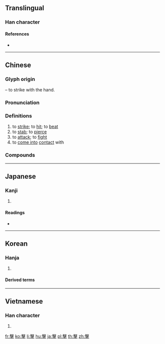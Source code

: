 {{character info/new}}
{{also|击|撃}}
==Translingual==
{{Han simplified forms|擊|撃|击}}

===Han character===
{{Han char|rn=64|rad=手|as=13|sn=16|four=57502|canj=JEQ|ids=⿱𣪠手}}

====References====
* {{Han ref|kx=0458.090|dkj=12800|dj=0806.250|hdz=31965.060|uh=64CA|ud=25802|bh=C0BB|bd=49339}}

----

==Chinese==
{{zh-forms|s=击}}

===Glyph origin===
{{Han etym}}
{{Han compound|手|t1=hand|毄|ls=psc|c1=s|c2=p}} – to strike with the hand.

===Pronunciation===
{{zh-pron
|m=擊
|c=gik1
|h=pfs=kit
|md=gék
|mn=kek
|w=4jiq
|mc=y
|oc=y
|cat=v
}}

===Definitions===
{{zh-hanzi}}

# to [[strike]]; to [[hit]]; to [[beat]]
# to [[stab]]; to [[pierce]]
# to [[attack]]; to [[fight]]
# to [[come into]] [[contact]] with

===Compounds===
{{zh-der|擊敗|擊斃|擊穿|擊打|擊發|擊毀|擊劍|擊節|擊潰|擊落|擊破|擊賞|擊水|擊掌|點擊|進擊|制壓射擊|以卵擊石|回擊|奮擊|以逸擊勞|實彈射擊|不擊自走|劈擊|中流擊楫|伏擊|三擊掌|尾擊|不堪一擊|平擊球|反擊|合擊|大肆抨擊|對空射擊|射擊|完全打擊|以一擊十|夾擊|反戈一擊|以寡擊眾|乘勝追擊|大進擊|各個擊破|出擊|側擊|揮軍進擊|摩肩擊轂|擊扑|打擊異己|擊節稱賞|攔擊|撞擊|殲擊機|掩護射擊|拳擊|目擊道存|目擊|擊柝|攻擊機|沖擊|擊缶|撲擊|打游擊|擊倒|擊毬|毆擊|無懈可擊|打擊率|掊擊|擊壤歌|指定打擊|打擊手|擊其不意|槍擊|正面攻擊|擊刺|擊球區|無瑕可擊|照明射擊|擊傷|扣擊|擊鼓|敲擊樂器|擊鐘陳鼎|擊碎唾壺|打擊樂|擊玉敲金|突然襲擊|突擊檢查|敲金擊石|挾擊|旁敲側擊|攻擊|抱關擊柝|游擊隊|破壞射擊|擊壤|游擊區|擊退|搏擊|擊鐘鼎食|排擊|目擊耳聞|目擊者|敲擊音樂|步擊|痛擊|打擊|敵後伏擊|手擊子|擊鼓申冤|擊甌|擊楫中流|目擊證人|擊轂摩肩|突擊|技擊|王敦擊壺|游擊手|狙擊|截擊|擊鞠|抨擊|擊滅|游擊戰|擊出|擊節歎賞|游擊|炮擊|敲鑼擊鼓|擊壤鼓腹|打擊樂器|摶擊掀發|敲擊|擊鼓罵曹|擊中|轟擊|風行電擊|躬逢目擊|聲東擊西|迫擊炮|重門擊柝|重擊|陳鼎擊鐘|衝擊|連擊|還擊|衝擊波|車轂擊馳|肩摩轂擊|鬼擊|追擊|齒擊|風驅電擊|飛靶射擊|轂擊肩摩|野戰射擊|雷擊|避實擊虛|霆擊|電擊法|電擊|鷹擊毛摯|要擊|阻擊|迎擊|遮擊|迎頭痛擊|邀擊|鳴金擊鼓|襲擊|耳聞目擊}}

----

==Japanese==

===Kanji===
{{ja-kanji|grade=|rs=手13|style=ky|shin=撃}}

# {{defn|lang=ja|sort=手13}}

====Readings====
* {{ja-readings|on=[[げき]] (geki), [[けき]] (keki)|kun=[[うつ]] (utsu)}}

----

==Korean==

===Hanja===
{{ko-hanja|hangeul=격|eumhun=|rv=gyeok|mr=kyŏk|y=kyek}}

# {{defn|lang=ko|sort=手13}}

====Derived terms====
{{der3|[[擊蒙要訣]]/[[격몽요결]]|[[擊發]]/[[격발]]|[[擊沈]]/[[격침]]|[[擊破]]/[[격파]]|[[加擊]]/[[가격]]|[[攻擊]]/[[공격]]|[[突擊]]/[[돌격]]|[[目擊]]/[[목격]]|[[迫擊砲]]/[[박격포]]|[[反擊]]/[[반격]]|[[排擊]]/[[배격]]|[[射擊]]/[[사격]]|[[襲擊]]/[[습격]]|[[遊擊]]/[[유격]]|[[一擊]]/[[일격]]|[[自擊漏]]/[[자격루]]|[[狙擊]]/[[저격]]|[[電擊]]/[[전격]]|[[進擊]]/[[진격]]|[[銃擊]]/[[총격]]|[[追擊]]/[[추격]]|[[出擊]]/[[출격]]|[[衝擊]]/[[충격]]|[[打擊]]/[[타격]]|[[砲擊]]/[[포격]]|[[爆擊]]/[[폭격]]|[[被擊]]/[[피격]]}}

----

==Vietnamese==

===Han character===
{{vi-hantu|[[kếch]], [[ghếch]], [[kích]]|rs=手13}}

# {{defn|lang=vi|sort=手13}}

[[fr:擊]]
[[ko:擊]]
[[li:擊]]
[[hu:擊]]
[[ja:擊]]
[[pl:擊]]
[[th:擊]]
[[zh:擊]]